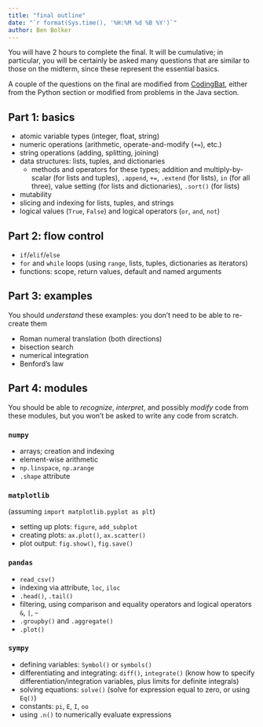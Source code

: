 ```yaml
---
title: "final outline"
date: "`r format(Sys.time(), '%H:%M %d %B %Y')`"
author: Ben Bolker
---
```


You will have 2 hours to complete the final.  It will be cumulative; in particular,
you will be certainly be asked many questions that are similar to those on the midterm,
since these represent the essential basics.

A couple of the questions on the final are modified from [CodingBat](http://codingbat.com), either from the Python section or modified from problems in the Java section.

## Part 1: basics

* atomic variable types (integer, float, string)
* numeric operations (arithmetic, operate-and-modify (`+=`), etc.)
* string operations (adding, splitting, joining)
* data structures: lists, tuples, and dictionaries
    * methods and operators for these types; addition and multiply-by-scalar (for lists and tuples), `.append`, `+=`, `.extend` (for lists), `in` (for all three), value setting (for lists and dictionaries), `.sort()` (for lists)
* mutability	
* slicing and indexing for lists, tuples, and strings
* logical values (`True`, `False`) and logical operators (`or`, `and`, `not`)

## Part 2: flow control

* `if`/`elif`/`else`
* `for` and `while` loops (using `range`, lists, tuples, dictionaries as iterators)
* functions: scope, return values, default and named arguments

## Part 3: examples

You should *understand* these examples: you don't need to be able to re-create them

* Roman numeral translation (both directions)
* bisection search
* numerical integration
* Benford's law

## Part 4: modules

You should be able to *recognize*, *interpret*, and possibly *modify* code from these
modules, but you won't be asked to write any code from scratch.

### `numpy`

* arrays; creation and indexing
* element-wise arithmetic
* `np.linspace`, `np.arange`
* `.shape` attribute

### `matplotlib`

(assuming `import matplotlib.pyplot as plt`)

* setting up plots: `figure`, `add_subplot`
* creating plots: `ax.plot()`, `ax.scatter()`
* plot output: `fig.show()`, `fig.save()`

### `pandas`

* `read_csv()`
* indexing via attribute, `loc`, `iloc`
* `.head()`, `.tail()`
* filtering, using comparison and equality operators and logical operators `&`, `|`, `~`
* `.groupby()` and `.aggregate()`
* `.plot()`

### `sympy`

* defining variables: `Symbol()` or `symbols()`
* differentiating and integrating: `diff()`, `integrate()` (know how to specify differentiation/integration variables, plus limits for definite integrals)
* solving equations: `solve()` (solve for expression equal to zero, or using `Eq()`)
* constants: `pi`, `E`, `I`, `oo`
* using `.n()` to numerically evaluate expressions
